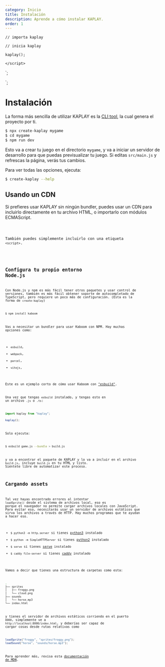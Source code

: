 ```yaml
---
category: Inicio
title: Instalación
description: Aprende a cómo instalar KAPLAY.
order: 1
---
```



    // importa kaplay

    // inicia kaplay

    kaplay();

    </script>
`;

<script>
    kaplay();
</script>
`;

# Instalación

La forma más sencilla de utilizar KAPLAY es la [CLI tool](https://www.npmjs.com/package/create-kaplay), la cual genera el proyecto por ti.

```sh
$ npx create-kaplay mygame
$ cd mygame
$ npm run dev
```

Esto va a crear tu juego en el directorio `mygame`, y va a iniciar un servidor de desarrollo para que puedas previsualizar tu juego. Si editas `src/main.js` y refrescas la página, verás tus cambios.

Para ver todas las opciones, ejecuta:

```sh
$ create-kaplay --help
```

## Usando un CDN

Si prefieres usar KAPLAY sin ningún bundler, puedes usar un CDN para incluirlo directamente en tu archivo HTML,
o importarlo con módulos ECMAScript.

<Code code={ecmaImport} lang="html" />

También puedes simplemente incluirlo con una etiqueta `<script>`.

<Code code={jsImport} lang="html" />

## Configura tu propio entorno Node.js

Con Node.js y npm es más fácil tener otros paquetes y usar control de versiones, también es más fácil obtener soporte de autocompletado de TypeScript, pero requiere un poco más de configuración. (Esta es la forma de `create-kaplay`)

```sh
$ npm install kaboom
```

Vas a necesitar un bundler para usar Kaboom con NPM. Hay muchas opciones como:

- `esbuild`,
- `webpack`,
- `parcel`,
- `vitejs`,

Este es un ejemplo corto de cómo usar Kaboom con ["esbuild"](https://esbuild.github.io/).

Una vez que tengas `esbuild` instalado, y tengas esto en un archivo `.js` o `.ts`:

```js
import kaplay from "kaplay";

kaplay();
```

Solo ejecuta:

```sh
$ esbuild game.js --bundle > build.js
```

y va a encontrar el paquete de KAPLAY y lo va a incluir en el archivo `build.js`, incluye `build.js` en tu HTML y listo. Siéntete libre de automatizar este proceso.

## Cargando assets

Tal vez hayas encontrado errores al intentar `loadSprite()` desde el sistema de archivos local, eso es porque el navegador no permite cargar archivos locales con JavaScript. Para evitar eso, necesitarás usar un servidor de archivos estáticos que sirva los archivos a través de HTTP. Hay muchos programas que te ayudan a hacer eso.

- `$ python3 -m http.server` si tienes [python3](https://www.python.org) instalado
- `$ python -m SimpleHTTPServer` si tienes [python2](https://www.python.org) instalado
- `$ serve` si tienes [serve](https://github.com/vercel/serve) instalado
- `$ caddy file-server` si tienes [caddy](https://caddyserver.com/) instalado

Vamos a decir que tienes una estructura de carpetas como esta:

```sh
.
├── sprites
│   ├── froggy.png
│   └── cloud.png
├── sounds
│   └── horse.mp3
└── index.html
```

y tienes el servidor de archivos estáticos corriendo en el puerto `8000`, simplemente ve a `http://localhost:8000/index.html`, y deberías ser capaz de cargar cosas desde rutas relativas como

```js
loadSprite("froggy", "sprites/froggy.png");
loadSound("horse", "sounds/horse.mp3");
```

Para aprender más, revisa esta [documentación de MDN](https://developer.mozilla.org/es/docs/Learn/Common_questions/Tools_and_setup/set_up_a_local_testing_server).
